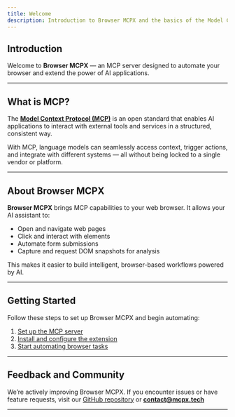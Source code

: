```yaml
---
title: Welcome
description: Introduction to Browser MCPX and the basics of the Model Context Protocol (MCP).
---
```


## Introduction

Welcome to **Browser MCPX** — an MCP server designed to automate your browser and extend the power of AI applications.

---

## What is MCP?

The [**Model Context Protocol (MCP)**](https://modelcontextprotocol.io/) is an open standard that enables AI applications to interact with external tools and services in a structured, consistent way.  

With MCP, language models can seamlessly access context, trigger actions, and integrate with different systems — all without being locked to a single vendor or platform.

---

## About Browser MCPX

**Browser MCPX** brings MCP capabilities to your web browser. It allows your AI assistant to:

- Open and navigate web pages  
- Click and interact with elements  
- Automate form submissions  
- Capture and request DOM snapshots for analysis  

This makes it easier to build intelligent, browser-based workflows powered by AI.

---

## Getting Started

Follow these steps to set up Browser MCPX and begin automating:

1. [Set up the MCP server](/docs/setup-server)  
2. [Install and configure the extension](/docs/setup-extension)  
3. [Start automating browser tasks](/docs/start-automating)  

---

## Feedback and Community

We’re actively improving Browser MCPX. If you encounter issues or have feature requests, visit our [GitHub repository](https://github.com/Rudra78996/mcpX) or **[contact@mcpx.tech](mailto:contact@mcpx.tech)**

---

